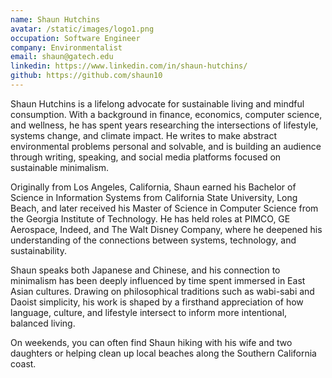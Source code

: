 ```yaml
---
name: Shaun Hutchins
avatar: /static/images/logo1.png
occupation: Software Engineer
company: Environmentalist
email: shaun@gatech.edu
linkedin: https://www.linkedin.com/in/shaun-hutchins/
github: https://github.com/shaun10
---
```


Shaun Hutchins is a lifelong advocate for sustainable living and mindful consumption. With a background in finance, economics, computer science, and wellness, he has spent years researching the intersections of lifestyle, systems change, and climate impact. He writes to make abstract environmental problems personal and solvable, and is building an audience through writing, speaking, and social media platforms focused on sustainable minimalism.

Originally from Los Angeles, California, Shaun earned his Bachelor of Science in Information Systems from California State University, Long Beach, and later received his Master of Science in Computer Science from the Georgia Institute of Technology. He has held roles at PIMCO, GE Aerospace, Indeed, and The Walt Disney Company, where he deepened his understanding of the connections between systems, technology, and sustainability.

Shaun speaks both Japanese and Chinese, and his connection to minimalism has been deeply influenced by time spent immersed in East Asian cultures. Drawing on philosophical traditions such as wabi-sabi and Daoist simplicity, his work is shaped by a firsthand appreciation of how language, culture, and lifestyle intersect to inform more intentional, balanced living.

On weekends, you can often find Shaun hiking with his wife and two daughters or helping clean up local beaches along the Southern California coast.
